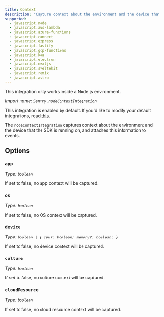 ```yaml
---
title: Context
description: "Capture context about the environment and the device that the client is running on, and add it to events. (default)"
supported:
  - javascript.node
  - javascript.aws-lambda
  - javascript.azure-functions
  - javascript.connect
  - javascript.express
  - javascript.fastify
  - javascript.gcp-functions
  - javascript.koa
  - javascript.electron
  - javascript.nextjs
  - javascript.sveltekit
  - javascript.remix
  - javascript.astro
---
```


<Alert level="info">
  This integration only works inside a Node.js environment.
</Alert>

_Import name: `Sentry.nodeContextIntegration`_

This integration is enabled by default. If you'd like to modify your default integrations, read [this](./../#modifying-default-integrations).

The `nodeContextIntegration` captures context about the environment and the device that the SDK is running on, and attaches this information to events.

## Options

### `app`

_Type: `boolean`_

If set to false, no app context will be captured.

### `os`

_Type: `boolean`_

If set to false, no OS context will be captured.

### `device`

_Type: `boolean | { cpu?: boolean; memory?: boolean; }`_

If set to false, no device context will be captured.

### `culture`

_Type: `boolean`_

If set to false, no culture context will be captured.

### `cloudResource`

_Type: `boolean`_

If set to false, no cloud resource context will be captured.
